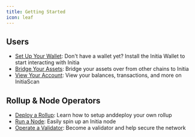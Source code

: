 ```yaml
---
title: Getting Started
icon: leaf
---
```


## Users

- [Set Up Your Wallet](/home/core-applications/initia-wallet): Don't have a wallet yet? Install the Initia Wallet to start interacting with Initia
- [Bridge Your Assets](/home/core-applications/initia-bridge): Bridge your assets over from other chains to Initia
- [View Your Account](/home/core-applications/initia-scan): View your balances, transactions, and more on InitiaScan

## Rollup & Node Operators

- [Deploy a Rollup](/initia-and-minitias/deploying-minitias/minitia-deployment/introduction): Learn how to setup anddeploy your own rollup
- [Run a Node](/initia-and-minitias/running-a-node/introduction): Easily spin up an Initia node
- [Operate a Validator](/initia-and-minitias/running-a-node/running-a-validator/becoming-a-validator): Become a validator and help secure the network
